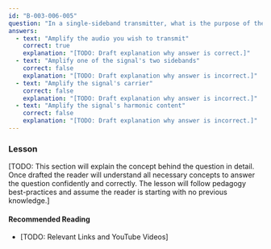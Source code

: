 ```yaml
---
id: "B-003-006-005"
question: "In a single-sideband transmitter, what is the purpose of the speech amplifier?"
answers:
  - text: "Amplify the audio you wish to transmit"
    correct: true
    explanation: "[TODO: Draft explanation why answer is correct.]"
  - text: "Amplify one of the signal's two sidebands"
    correct: false
    explanation: "[TODO: Draft explanation why answer is incorrect.]"
  - text: "Amplify the signal's carrier"
    correct: false
    explanation: "[TODO: Draft explanation why answer is incorrect.]"
  - text: "Amplify the signal's harmonic content"
    correct: false
    explanation: "[TODO: Draft explanation why answer is incorrect.]"
---
```


### Lesson

[TODO: This section will explain the concept behind the question in detail. Once drafted the reader will understand all necessary concepts to answer the question confidently and correctly. The lesson will follow pedagogy best-practices and assume the reader is starting with no previous knowledge.]

#### Recommended Reading

- [TODO: Relevant Links and YouTube Videos]
